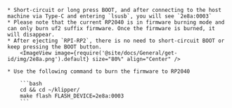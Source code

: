 

    * Short-circuit or long press BOOT, and after connecting to the host machine via Type-C and entering `lsusb`, you will see `2e8a:0003`
    * Please note that the current RP2040 is in firmware burning mode and can only burn uf2 suffix firmware. Once the firmware is burned, it will disappear.
    * After ejecting `RPI-RP2`, there is no need to short-circuit BOOT or keep pressing the BOOT button.
        <ImageView image={require('@site/docs/General/get-id/img/2e8a.png').default} size="80%" align="Center" /> 

    * Use the following command to burn the firmware to RP2040

        ```bash
        cd && cd ~/klipper/
        make flash FLASH_DEVICE=2e8a:0003
        ```